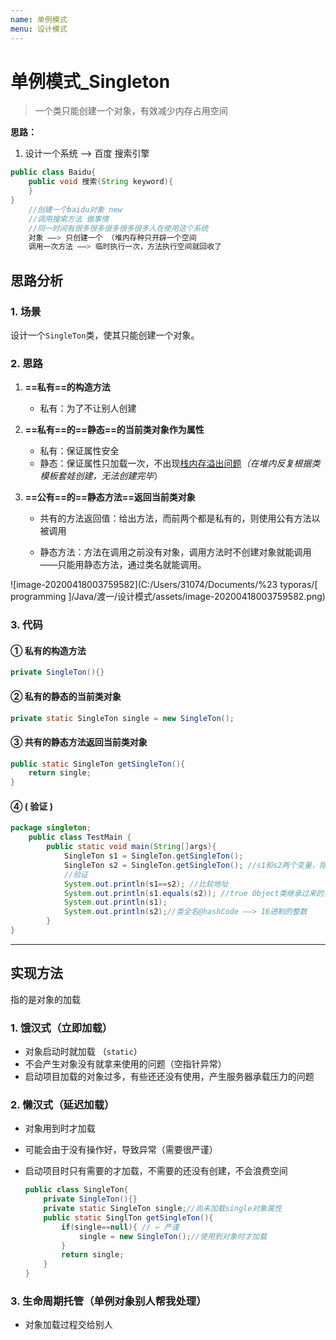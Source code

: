 ```yaml
---
name: 单例模式
menu: 设计模式
---
```


# 单例模式_Singleton

> 一个类只能创建一个对象，有效减少内存占用空间

**思路：**

1. 设计一个系统 ——> 百度  搜索引擎

```java
public class Baidu{
	public void 搜索(String keyword){
	}
}
	//创建一个baidu对象 new
	//调用搜索方法 做事情
	//同一时间有很多很多很多很多很多人在使用这个系统
	对象 ——> 只创建一个 （堆内存种只开辟一个空间
	调用一次方法 ——> 临时执行一次，方法执行空间就回收了
```



## 思路分析

### 1. 场景

设计一个`SingleTon`类，使其只能创建一个对象。

### 2. 思路 

1. **==私有==的构造方法**

   - 私有：为了不让别人创建

2. **==私有==的==静态==的当前类对象作为属性**

   - 私有：保证属性安全
   - 静态：保证属性只加载一次，不出现<u>栈内存溢出问题</u>*（在堆内反复根据类模板套娃创建，无法创建完毕*）

3. **==公有==的==静态方法==返回当前类对象**

   - 共有的方法返回值：给出方法，而前两个都是私有的，则使用公有方法以被调用

   - 静态方法：方法在调用之前没有对象，调用方法时不创建对象就能调用——只能用静态方法，通过类名就能调用。

![image-20200418003759582](C:/Users/31074/Documents/%23 typoras/[ programming ]/Java/渡一/设计模式/assets/image-20200418003759582.png)



### 3. 代码

#### ① 私有的构造方法

```java
private SingleTon(){}
```

#### ② 私有的静态的当前类对象

```java
private static SingleTon single = new SingleTon();
```

#### ③ 共有的静态方法返回当前类对象

```java
public static SingleTon getSingleTon(){
    return single;
}
```

#### ④ ( 验证 )

```java
package singleton;
	public class TestMain {
        public static void main(String[]args){
            SingleTon s1 = SingleTon.getSingleTon();
            SingleTon s2 = SingleTon.getSingleTon(); //s1和s2两个变量，指向同一个对象空间
            //验证
            System.out.println(s1==s2); //比较地址
            System.out.println(s1.equals(s2)); //true Object类继承过来的，默认也比较地址
            System.out.println(s1);
            System.out.println(s2);//类全名@hashCode ——> 16进制的整数
        }
}
```



---

## 实现方法

指的是对象的加载

### 1. 饿汉式（立即加载）

- 对象启动时就加载 （`static`）
- 不会产生对象没有就拿来使用的问题（空指针异常）
- 启动项目加载的对象过多，有些还还没有使用，产生服务器承载压力的问题

### 2. 懒汉式（延迟加载）

- 对象用到时才加载

- 可能会由于没有操作好，导致异常（需要很严谨）

- 启动项目时只有需要的才加载，不需要的还没有创建，不会浪费空间

  ```java
  public class SingleTon{
      private SingleTon(){}
      private static SingleTon single;//尚未加载single对象属性
      public static SinglTon getSingleTon(){
          if(single==null){ // ← 严谨
              single = new SingleTon();//使用到对象时才加载
          }
          return single;
      }
  }
  ```

  

### 3. 生命周期托管（单例对象别人帮我处理）

- 对象加载过程交给别人

